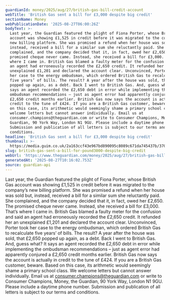 ```yaml
---
guardianId: money/2025/aug/27/british-gas-bill-credit-account
webTitle: 'British Gas sent a bill for £3,000 despite big credit'
sectionName: Money
webPublicationDate: '2025-08-27T06:00:26Z'
bodyText: >-
  Last year, the Guardian featured the plight of Fiona Porter, whose British Gas
  account was showing £1,525 in credit before it was migrated to the company’s
  new billing platform. She was promised a refund when her house was sold but,
  instead, received a bill for a similar sum she reluctantly paid. She
  complained, and the company decided that it, in fact, owed her £2,650. The
  promised cheque never came. Instead, she received a bill for £3,000. That’s
  where I came in. British Gas blamed a faulty meter for the confusion and said
  an agent had erroneously recorded the £2,650 credit. It refunded her an
  unexplained £1,201 and declared the account clear. Unconvinced, Porter took
  her case to the energy ombudsman, which ordered British Gas to recalculate
  five years’ of bills. The result? A year after the house was sold, that £2,650
  popped up again, as a debt. Back I went to British Gas. And, guess what? It
  says an agent recorded the £2,650 debt in error while implementing the
  ombudsman recommendations – just as agent error had apparently conjured a
  £2,650 credit months earlier. British Gas now says the account is actually in
  credit to the tune of £424. If you are a British Gas customer, beware. Based
  on this case, its arithmetic would seemingly shame a primary school class. We
  welcome letters but cannot answer individually. Email us at
  consumer.champions@theguardian.com or write to Consumer Champions, Money, the
  Guardian, 90 York Way, London N1 9GU. Please include a daytime phone number.
  Submission and publication of all letters is subject to our terms and
  conditions.
headline: 'British Gas sent a bill for £3,000 despite big credit'
thumbnail: >-
  https://media.guim.co.uk/2a163ccf43e967bd890095c8089c671da745437b/370_0_3339_2670/500.jpg
slug: british-gas-sent-a-bill-for-pound3000-despite-big-credit
webUrl: 'https://www.theguardian.com/money/2025/aug/27/british-gas-bill-credit-account'
generatedAt: '2025-08-27T10:16:02.753Z'
source: guardian-api
---
```

Last year, the Guardian featured the plight of Fiona Porter, whose British Gas account was showing £1,525 in credit before it was migrated to the company’s new billing platform. She was promised a refund when her house was sold but, instead, received a bill for a similar sum she reluctantly paid. She complained, and the company decided that it, in fact, owed her £2,650. The promised cheque never came. Instead, she received a bill for £3,000. That’s where I came in. British Gas blamed a faulty meter for the confusion and said an agent had erroneously recorded the £2,650 credit. It refunded her an unexplained £1,201 and declared the account clear. Unconvinced, Porter took her case to the energy ombudsman, which ordered British Gas to recalculate five years’ of bills. The result? A year after the house was sold, that £2,650 popped up again, as a debt. Back I went to British Gas. And, guess what? It says an agent recorded the £2,650 debt in error while implementing the ombudsman recommendations – just as agent error had apparently conjured a £2,650 credit months earlier. British Gas now says the account is actually in credit to the tune of £424. If you are a British Gas customer, beware. Based on this case, its arithmetic would seemingly shame a primary school class. We welcome letters but cannot answer individually. Email us at consumer.champions@theguardian.com or write to Consumer Champions, Money, the Guardian, 90 York Way, London N1 9GU. Please include a daytime phone number. Submission and publication of all letters is subject to our terms and conditions.
